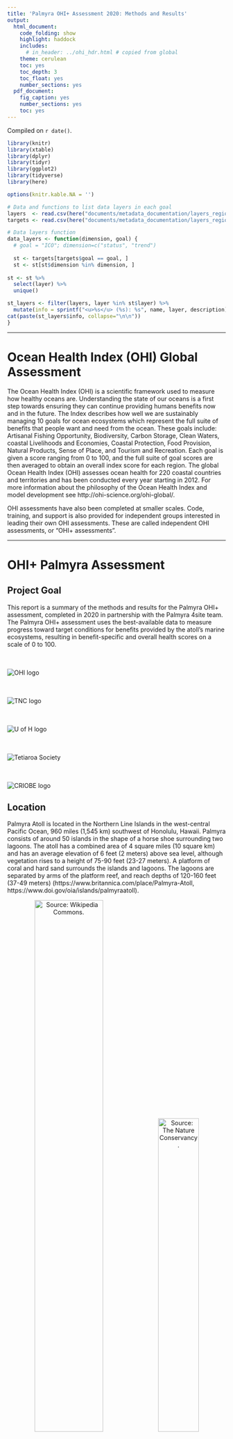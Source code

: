 ```yaml
---
title: 'Palmyra OHI+ Assessment 2020: Methods and Results'
output:
  html_document:
    code_folding: show
    highlight: haddock
    includes:
      # in_header: ../ohi_hdr.html # copied from global
    theme: cerulean
    toc: yes
    toc_depth: 3
    toc_float: yes
    number_sections: yes
  pdf_document:
    fig_caption: yes
    number_sections: yes
    toc: yes
---
```


Compiled on `r date()`.

```r

library(knitr)
library(xtable)
library(dplyr)
library(tidyr)
library(ggplot2)
library(tidyverse)
library(here)

options(knitr.kable.NA = '')
```

```r
# Data and functions to list data layers in each goal
layers  <- read.csv(here("documents/metadata_documentation/layers_region_base.csv"))
targets <- read.csv(here("documents/metadata_documentation/layers_region_targets.csv"))

# Data layers function
data_layers <- function(dimension, goal) { 
  # goal = "ICO"; dimension=c("status", "trend")
  
  st <- targets[targets$goal == goal, ]
  st <- st[st$dimension %in% dimension, ]
  
st <- st %>%
  select(layer) %>%
  unique()

st_layers <- filter(layers, layer %in% st$layer) %>% 
  mutate(info = sprintf("<u>%s</u> (%s): %s", name, layer, description))
cat(paste(st_layers$info, collapse="\n\n"))
}
```

***

# Ocean Health Index (OHI) Global Assessment

The Ocean Health Index (OHI) is a scientific framework used to measure how healthy oceans are. Understanding the state of our oceans is a first step towards ensuring they can continue providing humans benefits now and in the future. The Index describes how well we are sustainably managing 10 goals for ocean ecosystems which represent the full suite of benefits that people want and need from the ocean. These goals include: Artisanal Fishing Opportunity, Biodiversity, Carbon Storage, Clean Waters, coastal Livelihoods and Economies, Coastal Protection, Food Provision, Natural Products, Sense of Place, and Tourism and Recreation. Each goal is given a score ranging from 0 to 100, and the full suite of goal scores are then averaged to obtain an overall index score for each region. The global Ocean Health Index (OHI) assesses ocean health for 220 coastal countries and territories and has been conducted every year starting in 2012. For more information about the philosophy of the Ocean Health Index and model development see http://ohi-science.org/ohi-global/. 

OHI assessments have also been completed at smaller scales. Code, training, and support is also provided for independent groups interested in leading their own OHI assessments. These are called independent OHI assessments, or “OHI+ assessments”.

***

# OHI+ Palmyra Assessment

## Project Goal

This report is a summary of the methods and results for the Palmyra OHI+ assessment, completed in 2020 in partnership with the Palmyra 4site team. The Palmyra OHI+ assessment uses the best-available data to measure progress toward target conditions for benefits provided by the atoll’s marine ecosystems, resulting in benefit-specific and overall health scores on a scale of 0 to 100. 

<div class = "row">
<div class = "col-md-2">
<br><br>![OHI logo](images/ohi-logo.jpg)
</div>

<div class = "col-md-2">
<br><br>![TNC logo](images/tnc-logo.svg)
</div>

<div class = "col-md-4">
<br><br>![U of H logo](images/uhm-logo.png)
</div>

<div class = "col-md-2">
<br><br>![Tetiaroa Society](images/TS-logo.png)
</div>

<div class = "col-md-2">
<br><br>![CRIOBE logo](images/CRIOBE-logo.jpg)
</div>
</div>


## Location

Palmyra Atoll is located in the Northern Line Islands in the west-central Pacific Ocean, 960 miles (1,545 km) southwest of Honolulu, Hawaii. Palmyra consists of around 50 islands in the shape of a horse shoe surrounding two lagoons. The atoll has a combined area of 4 square miles (10 square km) and has an average elevation of 6 feet (2 meters) above sea level, although vegetation rises to a height of 75-90 feet (23-27 meters). A platform of coral and hard sand surrounds the islands and lagoons. The lagoons are separated by arms of the platform reef, and reach depths of 120-160 feet (37-49 meters) (https://www.britannica.com/place/Palmyra-Atoll, https://www.doi.gov/oia/islands/palmyraatoll).

<center>
![Source: [Wikipedia Commons](https://commons.wikimedia.org/wiki/File:Palmyra_Atoll_in_United_States.svg).](images/Palmyra_Atoll_map.png){width=56%} ![Source: [The Nature Conservancy](https://www.nature.org/en-us/get-involved/how-to-help/places-we-protect/palmyra-atoll/).](images/Aerial-Palmyra-Atoll.jpg){width=43%}
</center>

## History

Palmyra Atoll was sighted in 1798 by an American ship, which did not land; but in 1802, the American ship Palmyra made landfall. The atoll was annexed by the Kingdom of Hawaii in 1862 and by Britain in 1889. In 1898 the United States annexed Palmyra as part of the Hawaiian Islands territory (https://www.britannica.com/place/Palmyra-Atoll). 

In the 1940s, the U.S. Navy stationed 6,000 sailors in the atoll. They dredged a seaplane runway which merged the atoll’s two western lagoons into one, and a causeway was built on the remaining reef. The sailors also joined three of the islands into one and built a land plane runway about one mile long, which the U.S. Air Force used until 1961 (https://www.doi.gov/oia/islands/palmyraatoll).

The Nature Conservancy (TNC) purchased Palmyra Atoll in December 2000 from the Fullard-Leo family to protect its unique ecosystem and establish a center for scientific investigation (https://www.nature.org/en-us/about-us/where-we-work/united-states/hawaii/stories-in-hawaii/palmyra-175-years-of-science/). It was declared a U.S. National Wildlife Refuge in January 2001, and includes submerged lands and associated waters out to 12 nautical miles from the atoll (https://www.fws.gov/refuge/Palmyra_Atoll/about.html). Palmyra was designated part of the Pacific Remote Islands Marine National Monument on January 6, 2009, which includes Palmyra Atoll National Wildlife Refuge within its boundaries, and protects it further out to 50 nautical miles (https://www.nature.org/en-us/get-involved/how-to-help/places-we-protect/palmyra-atoll/).


## Natural History

Palmyra’s native vegetation supports one of the largest remaining undisturbed stands of Pisonia beach forest in the Pacific, including native varieties of ferns and shrubs. The atoll’s rich intertidal sand and mudflats provide attractive resting and feeding grounds for migratory seabirds and shorebirds. Sooty terns, red- and white-tailed tropicbirds, several species of boobies, great frigate birds, and white terns are some of the common bird species that nest on Palmyra. The second largest red-footed booby colony in the world is found on the atoll, and more than 200 bristle-thighed curlews, whose worldwide population estimate is only 6,000 individuals, spend their winters on Palmyra. Palmyra’s waters are home to stony corals, giant clams, and over 400 species of fish, and are frequented by Pacific bottle-nosed dolphins, spinner dolphins, and melon headed whales. Threatened green and endangered hawksbill turtles are also found within the lagoon and waters surrounding the atoll. Large populations of the world’s largest land invertebrate, the coconut crab, inhabit Palmyra’s forests along with other crabs (https://www.fws.gov/refuge/Palmyra_Atoll/wildlife_and_habitat/index.html).

Rainforest once dominated the atoll, but copra farming, black rats, and deforestation by the U.S. military during World War II reduced Palmyra’s rainforest to a few patches. Thick groves of introduced coconut palms took its place, which are ill-suited for seabirds. There was a resurgence of native bird and plant life after rats were eradicated from Palmyra in 2011, and a major native rainforest restoration project is now underway. The aim of this project is to flip forest dominance and restore ecological balance to the atoll, which will maximize the seabird-driven nutrient cycle and increase terrestrial and marine ecosystem resilience to climate change impacts (https://www.nature.org/en-us/get-involved/how-to-help/places-we-protect/palmyra-atoll/). 

***

# Summary Results

The results indicate that Palmyra's marine and coastal resources are supporting most of the goals assessed well, with an overall score of 81 (Figure 3.1). Seven goals/sub-goals scored above a 90, with four goals receiving perfect scores (Lasting Special Places, Research, Resource Access Opportunities, and Tourism and Recreation). The designation of the island and offshore areas as fully protected reflects its importance to The Nature Conservancy and suggests the health of Palmyra's ecosystems is allowing TNC to meet one of their core missions to support research in conservation science. As there is a limited population on Palmyra and very few visitors, fishing and tourism activities are well regulated and managed to meet TNC's goals. 

Four goals/sub-goals scored below 50, Habitats, Habitat Services, Coastal Protection, and Carbon Storage. The Coastal Protection and Carbon Storage sub-goals are closely linked to the habitats sub-goal as they are based on the condition of coral reefs and rainforests, respectively. While Palmyra is often boasted for having pristine coral reefs, there is significant degradation of the back reef and the lagoon which negatively impact the coral habitat score and thus the coastal protection score. Without a concerted effort to restore live coral in the back reef and the lagoon the coral habitat score is likely to remain fairly constant over time. Coconut palm plantations have a significant negative impact on the native rainforest and while management plans to remove these palms and replant native tree species exists, they are not far along. This is the largest contributing factor to the low score for rainforest habitats and thus the carbon storage score. As replacement of coconut palms continues on the island, both of these scores are expected to steadily increase over time.    

<br>   
![flower_plot](images/flower_Palmyra.png)
***Figure 3.1 OHI+ Palmyra Results.** Each goal and sub-goal of the Palmyra Ocean Health Index assessment is represented by a petal. The length of the each petal corresponds to the score (0-100), with longer petals indicating higher scores. The color of the petals also correspond to the scores with red indicating lower scores and blue indicating higher scores. The overall index score is shown in the center of the plot.*
<br>   
The summary results table (Table 3.1) shows the status, future status, score, and description for each goal and sub-goal included in the assessment. Where *Status* is the current status relative to the reference point; *Future* is the likely future status based on the trend, pressures, and resilience; and *Score* is the final goal or sub-goal score reflected in Figure 3.1.
<br>   
***Table 3.1. Summary results for each goal and sub-goal in the Palmyra OHI+ assessment.***
<br>   
```r

goals <- read_csv(here("region/conf/goals.csv")) %>% 
  dplyr::select(goal, name, description)

scores <- read_csv(here("region/scores.csv")) %>% 
  filter(dimension == "score" | dimension == "future" | dimension == "status") %>% 
  dplyr::select(goal,dimension,score) %>% 
  pivot_wider(id_cols ="goal", names_from = "dimension", values_from = "score") %>% 
  filter(goal != "Index") %>% 
  inner_join(.,goals, by = "goal") %>% 
  dplyr::select(Goal = name, Status = status, Future = future, Score = score, Description = description) %>% 
  arrange(desc(Score))

kable(scores, align = "l")
```

***
<br>   

# Goals: Methods/Result

## Goals Included in Palmyra OHI+ Assessment:

The following goals were included in the Palmyra OHI+ assessment.

### Biodiversity (BD)

People value biodiversity in particular for its existence value. This goal assesses the conservation status of species based on the best available data through two sub-goals: Species (SPP) and Habitats (HAB). Species were assessed because they are what one typically thinks of in relation to biodiversity. Because only a small proportion of marine species worldwide have been mapped and assessed, we also assessed habitats as part of this goal, and considered them a proxy for condition of the broad suite of species that depend on them. We calculate each of these sub-goals separately and weight them equally when calculating the overall goal score.    

#### Habitats (HAB)

The Habitats sub-goal measures the average condition of habitats present on the island that provide critical habitat for a broad range of species. This sub-goal is considered a proxy for the condition of the broad suite of species on Palmyra. The atoll currently supports one of the best remaining coastal strand forests in the world (https://www.islandconservation.org/palmyra-atoll/). Given the importance of this ecosystem, both terrestrial and marine habitats are included in this assessment.   

**Current Status**  

The Habitats sub-goal includes coral reef habitats and rainforest habitats. A score is found for each habitat and then the average is taken to give an overall status score.
<br>   
*Coral Reefs*   

Four zones were used to calculate the coral reef status: back reef, reef crest, fore reef, and lagoon. 

Original raw data included 10 different zones, as shown in the map in Figure 4.1A. The following zones were grouped together to form the four reef zones of interest, as shown on the map in Figure 4.1B:    

 - Back Reef: Not grouped with any other zone   
 - Reef Crest: Reef Crest and Fore Reef  
 - Fore Reef: Bank/Shelf and Bank/Shelf Escarpment      
 - Lagoon: Lagoon and Channel  

<center>
![coral_zones_raw](images/coral_zones_raw.png){width=70%} ![coral_zones_reclass](images/coral_zones_reclassified.png){width=70%}  
</center>
***Figure 4.1 Coral zones.** Map A (top) displays coral zones as shown in the raw data and map B (bottom) shows the coral zones as they have been reclassified for this assessment.* <br>     
The fore reef is reassigned to part of the reef crest to better reflect the position of those data points on the reef. The Bank/Shelf and Bank/Shelf Escarpment are then grouped together and renamed as the fore reef with an additional designation to differentiate the western fore reef and the eastern fore reef. Based on a map of Palmyra, the longitude line 162.075 will be used to divide the fore reef into western and eastern. These groupings follow the zones delineated by NOAA in the Coral Reef Ecosystems Monitoring Report for the Pacific Remote Islands Marine National Monument, available [here](https://repository.library.noaa.gov/view/noaa/23421).  
 
Coral condition is based on the percent of live coral cover in each of the zones. The reference point, or target live coral cover range, for each zone is:   

 - Back Reef:  10-50% live coral cover  
 - Reef Crest: 10-50% live coral cover      
 - Fore Reef:  50-90% live coral cover     
 - Lagoon:     10-50% live coral cover       

The western and eastern fore reef both have the same reference point.   

Coral reef status is first calculated for each zone $x_{zone}$. The status is calculated as the area of the reef zone falling within or above the reference point category divided by the total area of the reef zone (Equation 4.1):        

$$
x_{zone}~=~\frac { A_{ref} } { A_{total} },  ~~(Eq~4.1) 
$$  

Where $A_{ref}$ is the area of the reef zone falling within or above the reference point category and $A_{total}$ is the total area of the reef zone. For the status calculation we adjust the area of the lagoon to include only the area of the lagoon where coral can reasonably grow. Other zones are not area adjusted due to incomplete knowledge and data. In the future adjusting the area of all zones to include only the area where coral can be expected to grow would strengthen this analysis.          

The overall status score $x_{coral}$ is calculated as the area weighted mean of the status score for each zone (Equation 4.2). Here we use the total area of the lagoon.   

$$
x_{coral}~=~\frac { \displaystyle\sum _{ i=1 }^{ N }{ { A }_{ i }{ x }_{ i } } } { \displaystyle\sum _{ i=1 }^{ N } { A }_{ i } },  ~~(Eq~4.2) 
$$
where $A_{i}$ is the area of zone $i$ and $x_{i}$ is the status score for each zone $i$ as calculated in Equation 4.1.   
<br>   
*Rainforests*   

The rainforest condition is based on the land area of the rainforest. Invasive coconut palms (*Cocos nucifera*) are limiting the land area that can be occupied by native rainforests. Palmyra has planned coconut palm removal activities, which they hope will increase the land area of native forests.   

The raw data included four vegetation categories: native forests, *Scaevola*, non-vegetated areas, and *Cocos nucifera* (coconut palm). The native forest and *Scaevola* categories were grouped together to find the total forest land area. Non-vegetated areas were excluded from the analysis.   

The rainforest habitat status $x_{forest}$ is calculated based on the area of rainforest currently present compared to the area of rainforest that would exist once 95% of the historic area of coconut palm has been removed (Equation 4.3). The reference point is the rainforest and coconut palm area in 2001.    

$$
x_{forest}~=~ \frac { A_{current} } { A_{potential} }, ~~(Eq ~4.3) 
$$  

The current rainforest area ($A_{current}$) km^2^ is based on the Burnett, M.W. *et al.* 2019 study where forest is defined as the total area of the *Scaevola* and native forest categories.    

The potential rainforest area ($A_{potential}$) km^2^ is based on a 2001 satellite image showing approximately 43% of the islands are dominated by coconut plantations and 48.2% of the islands are dominated by other vegetation communities as discussed in the [USGS Terrestrial Management Plan](https://pubs.usgs.gov/of/2011/1007/pdf/ofr20111007.pdf). The remaining 8.8% is assumed to be non-vegetated and is excluded from this analysis. The total land area ($A_{total}$) used in these calculations (2.46 km^2^) was derived from a study completed in 2000 (referenced in Burnett *et al* 2019), which is the closest land estimate we could obtain to the 2001 satellite image. The potential rainforest area is calculated as the land area added once 95% of the historic palm plantations are removed plus the original 48.2% of land area that was dominated by rainforests (Equations 4.4 - 4.6).     

$$
A_{potential}~=~A_{added}~+~A_{original} , ~~(Eq ~4.4)
$$

And where   

$$
A_{added}~=~0.95~*~(0.43~*~A_{total}), ~~(Eq~ 4.5)
$$   
$$
A_{original}~=~0.482~*~A_{total}, ~~(Eq~4.6)
$$   

**Trend** 
<br>   
*Coral Reefs* 

The benthic habitat mapping project used to calculate the current status was the first study of its kind on Palmyra Atoll. As no similar studies have been done previously which estimate historic live coral cover across the different reef zones, an estimate of coral trend was derived from the OHI Global Assessment. The OHI global trend data are calculated as a linear trend in coral condition, on a per country basis across all available data from 1975-2006. More information on the coral trend method can be found in the [OHI Global Methods](https://raw.githack.com/OHI-Science/ohi-global/published/documents/methods/Supplement.html#62_biodiversity) documentation, Section 6.2.1. No coral trend was available for Palmyra in the OHI Global Assessment, so instead it was estimated by averaging the trend in coral reef habitats for all countries in Micronesia.
<br>   
*Rainforests* 

The trend in rainforest condition is calculated as the rate of change in forest area per year from 2005-2019. The trend is the five year average change in rainforest area. The linear trend is calculated based on rainforest area in 2005, 2010, 2016, and 2019. 
<br>   
**Data**   

_Status and trend_
<br>   
```r
data_layers(goal="HAB", dimension=c("status", "trend"))
```
<br>   
_Pressure_
<br>   
```r
data_layers(goal="HAB", dimension=c("pressure"))
```
<br>   
_Resilience_
<br>   
```r
data_layers(goal="HAB", dimension=c("resilience"))
```
<br>     
**Data Citations**
<br>   
*Coral Reefs* 

Data to calculate the current status of coral reefs were gathered from National Centers for Coastal Ocean Science (NCCOS) benthic habitat mapping project for Palmyra Atoll, completed in 2011. The data are available for download [here](https://products.coastalscience.noaa.gov/collections/benthic/e58palmyra/#horizontalTab3).    

Date Downloaded: June 30, 2020

Citation: U.S. Department of Commerce, National Oceanic and Atmospheric Administration, National Center for Coastal Ocean Sciences. (2011). Palmyra Habitat Maps [Data file]. Retrieved from https://products.coastalscience.noaa.gov/collections/benthic/e58palmyra/
<br>   
*Rainforests* 

Data to calculate the current status of rainforests were gathered from a recent publication on coconut palms in Palmyra completed in 2019. Data were downloaded from Table A1, available [here](https://www.tandfonline.com/doi/figure/10.1080/01431161.2019.1594440?scroll=top&needAccess=true). 

Date Downloaded: July 8, 2020

Citation: Burnett, M.W. *et al.* (2019). "Quantifying coconut palm extent on Pacific islands using spectral textural analysis of very high resolution imagery". *International Journal of Remote Sensing* 40(19): 7329-7355   
  [Available here](https://www.tandfonline.com/doi/epub/10.1080/01431161.2019.1594440?needAccess=true). 
<br>     
2001 Reference Point: The 2001 reference point comes from a satellite image of the island that is discussed in the 2011 Terrestrial Forest Management Plan.  

Citation: Hathaway, S.A., McEachern K., & Fisher, R.N. (2011). "Terrestrial Forest Management Plan for Palmyra Atoll". U.S. Geological Survey Open-File Report 2011-1007.  
  [Available here](https://permanent.fdlp.gov/gpo119875/ofr20111007.pdf)  
<br>     
There have been no studies using the same methodology to track the area of forests and coconut palm on the island over time. Therefore, data to calculate the trend in rainforest condition are estimated from three additional studies that included some estimate of percent cover of coconut palms and total land area.    

2005: The 2005 data was obtained from Alex Wegmann at The Nature Conservancy on July 31, 2020. Shapefiles were compiled as part of Alex Wegmann's PhD dissertation.  

2010: The 2010 data is estimated from a study on invasive rats that quantified the percent of land area on each islet occupied by *Cocos nucifera* (Table 1).    

Citation: Lafferty, K.D. et al. (2010). "Stomach nematodes (*Mastophorus muris*) in rats (*Rattus rattus*) are associated with coconut (*Cocos nucifera*) habitat at Palmyra Atoll. *Journal of Parasitology* 96(1): 16-20.   
  [Available here](https://bioone.org/journals/Journal-of-Parasitology/volume-96/issue-1/GE-2180.1/Stomach-Nematodes-Mastophorus-muris-in-Rats-Rattus-rattus-Are-Associated/10.1645/GE-2180.1.full)   
  
2016: The 2016 data is estimated using a U.S. Geological Survey vegetation community mapping project for Palmyra Atoll. Vegetation maps were completed in October 2016 and published in June 2019. Data is available for download [here](https://www.sciencebase.gov/catalog/item/5c66fc5be4b0fe48cb3aca49).   

Date Downloaded: July 2, 2020  

Citation: Struckhoff, M.A., 2019, Woody species crown and vegetation community data, Palmyra Atoll, 2016: U.S. Geological Survey data release, https://doi.org/10.5066/P9GMPVIO.  
<br>   

#### Species (SPP)

The Species sub-goal aims to assess the average condition of species in Palmyra. Both marine and terrestrial species are included in this sub-goal.    
 
**Current Status** 

A list of species occurring in Palmyra was created using IUCN range maps and supplemented with fish and bird lists obtained from The Nature Conservancy for a total of 587 species. Species condition was pulled from the IUCN Red List (IUCN 2020).   

The reference point for the Species sub-goal is all species have an IUCN status of "Least Concern".   

Threat weights, were assigned based on the IUCN threat categories status of each species, following the weighting schemes developed by Butchart *et al* (2007) (Table 4.1). For the purposes of this analysis, we included only data for extant species for which sufficient data were available to conduct an assessment. We did not include the Data Deficient classification as assessed species following previously published guidelines for a mid-point approach (Schipper *et al.* 2008; Hoffmann *et al.* 2010).
<br>   
***Table 4.1. Weights for assessment of species status based on IUCN risk categories.***

| Risk Category   | IUCN code | Weight|
|-----------------|-----------|-------|
| Least Concern   |     LC    |  0.0  |  
| Near Threatened |     NT    |  0.2  |
| Vulnerable      |     VU    |  0.4  |
| Endangered      |     EN    |  0.6  |
| Critically Endangered | CR  |  0.8  |
| Extinct         |     EX    |  1.0  |   
  
The species fall within 10 different taxonomic classes and to avoid over weighting, the status is first calculated for each class as the average of the extinction risk scores. An overall extinction risk status is then found by averaging the extinction risk score of all 10 classes. Finally, the status $x_{spp}$ is rescaled so a risk factor of 0.75 is equal to zero (Equation 4.7):      

$$
x_{spp}~=~ \frac { (0.75~-~risk_{avg}) } {0.75}, ~~~~(Eq ~4.7)
$$   

Where $risk_avg$ is the average extinction risk score, found by averaging the mean extinction risk score of all 10 classes. 

This assigns a score of 0 when 75% species are extinct, a level comparable to the five documented mass extinctions (Barnosky *et al.* 2011) and would constitute a catastrophic loss of biodiversity.
<br>    
**Trend** 

The species trend is calculated using data the IUCN provides for current and past assessments of species. Discrete species assessments between 1965-2020 are used to estimate annual change in IUCN risk status for each species. Species trend is evaluated for species with more than two past assessments. Trend for species with less than two past assessments is estimated using the population trend noted in species history information. We then summarize these species trend values for each region using the same general approach used to calculate status.
<br>   
**Data**

_Status and trend_
<br>   
```r
data_layers(goal="SPP", dimension=c("status", "trend"))
```
<br>   
_Pressure_
<br>   
```r
data_layers(goal="SPP", dimension=c("pressure"))
```
<br>   
_Resilience_
<br>   
```r
#data_layers(goal="SPP", dimension=c("resilience"))
```
<br> 
**Data Citations**   

The original species list, species condition and historic assessments are based on the IUCN Red List.    

Date Accessed: June 9, 2020   

Citation: IUCN 2020. IUCN Red List of Threatened Species. Version 2020-1 <www.iucnredlist.org>.  

Additional species lists were provided by Alex Wegmann at The Nature Conservancy on July 8, 2020
<br>   

### Clean Waters (CW)

People value marine waters that are free of pollution and debris for aesthetic and health reasons. Although Palmyra has a limited population, people are sensitive to pollution and debris in areas they access for recreation or other purposes as well as for simply knowing that clean waters exist. Due to limited data availability, this goal includes two sources of pollution - marine debris and soil contamination. The main source of pollution on the island is marine debris from the fishing aggregation devices (FADs) and the military history of the island has left a legacy of soil contamination. The overall Clean Waters score is the geometric mean of these two layer scores. This goal scores highest when the contamination level is zero.
<br>   
**Current Status**   
The current status for the Clean Waters goal is the geometric mean of the status of the two layers: marine debris and soil contamination.
<br>   
*Marine Debris*  

Marine debris current status is calculated based on the number of annual grounded FADs. The reference point for marine debris is to reduce FAD groundings by 50% of the highest annual recorded number of groundings between 2009-2019. The highest annual groundings occurred in 2016, with 12 groundings, so the reference point will be 6 annual FAD groundings. Any year where six or less FAD groundings were recorded will receive a perfect score.

The current status $x_{debris}$ is scaled between 0-1 by subtracting the reference point from the number of groundings and then dividing by the reference point (Equation 4.8):        

$$
x_{debris}~=~ \frac { (fad_{y}~-~fad_{ref}) } { fad_{ref} }, ~~~(Eq ~4.8)
$$   

Where $fad_{y}$ is the yearly number of recorded FAD groundings and $fad_{ref}$ is the reference point number of 6 annual FAD groundings.  

This gives high scores to years with greater levels of marine debris. This status is used as a pressure layer. The final status layer for the Clean Waters goal is the inverse of this status score, found using 1 - status.
<br>   
*Soil Contamination*   

The current status is based on the observed concentration of each element (mg/kg wet weight). A total of 155 sites were sampled in 2008 and an additional 41 sites were sampled in 2010. At each site concentrations were recorded for 13 elements: antimony (Sb), arsenic (As), chromium (Cr), cobalt (Co), copper (Cu), iron (Fe), lead (Pb), manganese (Mn), nickel (Ni), phosphorus (P), sulfur (S), titanium (Ti), and zinc (Zn). However, only 9 elements are included in the analysis. Iron is generally considered non-toxic and titanium, sulfur, and phosphorus were detected but do not have established Threshold Effects Levels (TELs) or ecological soil screening levels (Eco-SSLs); therefore, they will be excluded from the analysis.  

Two different reference levels will be used to scale the contamination scores from 0-1. A TEL will be used to first scale values from 0 - 0.5. Any observed concentration equal to the TEL will receive a score of 0.5. The TEL are the lower end of values below which harmful impacts are not likely to be observed. The upper end of the scores will be based on the Probable Effect Level (PEL); this represents a value above which harmful impacts are likely to be observed. Any observed concentration above the PEL will be assigned a score of 1.  

<u>TEL</u>   

TEL reference levels were assigned based on the TELs established by the U.S. Environmental Protection Agency for marine sediments and the lowest established Eco-SSLs for any taxonomic group. TEL and Eco-SSL values (mg/km dry weight) for the most frequently detected contaminants on Palmyra (Table 4.2) are replicated from Table 1 of Struckhoff *et al* 2018.
<br>   
***Table 4.2. Midpoint reference levels.** Threshold Effect Levels (TELs) and Ecological soil screening levels (Eco-SSLs) for the main contaminants found in soils around Palmyra. NA indicates a toxicity threshold has not been established. These values are used as the midpoint reference levels in the status calculation.*           

| Contaminant | Symbol | TEL   | Eco-SSL |
|-------------|--------|-------|---------|
| Antimony    | Sb     | NA    | 78      |
| Arsenic     | As     | 7.24  | 18      |
| Chromium    | Cr     | 52.3  | 26      |
| Colbalt     | Co     | NA    | 13      |
| Copper      | Cu     | 118.7 | 28      |
| Lead        | Pb     | 30.24 | 11      |
| Manganese   | Mn     | NA    | 220     |
| Nickel      | Ni     | 15.9  | 38      |
| Zinc        | Zn     | 124   | 46      |. 

TELs are used for marine sediments and the lowest Eco-SSL is used for soil samples. Where no TEL is established, the lowest Eco-SSL is used in its place. The table reports thresholds in mg/kg of dry weight, however most of the samples collected were made on moist samples. Struckoff *et al* 2018 notes:   

"Soil moisture values between 15 and 25% can reduce measured sample concentrations from 70 to 80% relative to lab-confirmed concentrations (U.S. Environmental Protection Agency, 2015). Given that most measurements were made on moist samples, XRF values reported above TELs or SSLs are conservative estimates of threshold exceedance."  

<u>PEL</u>   

For soil samples, the Canadian freshwater contamination PELs (mg/kg dry weight) are used (Table 4.3), as these are more conservative than the marine contamination levels. Consensus-based freshwater PELs were established in 2000. Concentrations were replicated from Table 3 in MacDonald *et al* 2000.
<br>   
***Table 4.3. Soil sample upper reference levels** Freshwater contamination Probable Effect Levels (PELs) for the main contaminants found in soils around Palmyra. These levels are used as the upper reference level for soil samples in the status calculation.*   

| Contaminant | Symbol | PEL   | 
|-------------|--------|-------|
| Arsenic     | As     | 17    |
| Chromium    | Cr     | 90    |
| Copper      | Cu     | 197   |
| Lead        | Pb     | 91.3  |
| Nickel      | Ni     | 36    |
| Zinc        | Zn     | 315   | 

Marine sediment PELs (mg/kg of dry weight) are obtained from NOAA guidelines established in 1999 (Table 4.4). These are called Effect Range Median (ERM) levels, which is the NOAA equivalent of PELs. Concentrations were obtained from Table 1 in the NOAA 1999 guidance.
<br>   
**Table 4.4. Marine sediment upper reference levels.** Marine sediment Probable Effect Levels (PELs) for the main contaminants found in soils around Palmyra. These levels are used as the upper reference level for marine sediment samples in the status calculation.*   

| Contaminant | Symbol | PEL   | 
|-------------|--------|-------|
| Arsenic     | As     | 70    |
| Chromium    | Cr     | 370   |
| Copper      | Cu     | 270   |
| Lead        | Pb     | 218   |
| Nickel      | Ni     | 51.6  |
| Zinc        | Zn     | 410   |

No PELs are available for Antimony, Colbalt, and Manganese. For these we will approximate an upper limit that is one order of magnitude higher than the established TEL or Eco-SSL.  

Contaminants are scaled 0-1 using a midpoint level, (TEL or ECO-SSl) and an upper level (PELs). A status is then calculated for each site $x_{site}$ using the geometric mean of the 9 contaminants (Equation 4.9):    
$$
x_{site} = \sqrt [ 9 ]{ As~*~Cr~*~Co~*~Cu~*~Pb~*~Mn~*~Ni~*~Sb~*~Zn ~},  ~~(Eq ~4.9)
$$ 
Finally, an overall status for contamination $x_{cont}$ is found using an area weighted mean of the site status (Equation 4.10):      

$$ 
x_{cont]~=~\frac { \displaystyle\sum _{ i=1 }^{ N }{ { A }_{ i }{ x }_{ i } } } { \displaystyle\sum _{ i=1 }^{ N } { A }_{ i } }, ~~(Eq ~4.10)
$$
where $A_i$ is the area and $x_i$ is the status of contamination for each site $i$ as calculated in Equation 4.9.     

This gives high scores to years with greater levels of contamination. This status is used as a pressure layer. The final status layer for the Clean Waters goal is the inverse of this status score, found using 1 - status.
<br>   
**Trend**
<br>   
*Marine Debris*   

The trend in marine debris is calculated as the rate of change in the number of grounded fishing aggregation devices from 2014 - 2020.
<br>  
*Soil Contamination*   

This the first study on soil contamination done for Palmyra Atoll, although a second study is currently underway. Contamination sources are remnants of military action on the island during World War II. Based on the minimal change in current status from 2008 to 2010, we are assuming that there has been no change in contamination levels. Therefore, a trend of 0 is being used until additional information is obtained.
<br>   
**Data**

_Status and trend_
<br>   
```r
data_layers(goal="CW", dimension=c("status", "trend"))
```
<br>   
_Pressure_
<br>   
```r
data_layers(goal="CW", dimension=c("pressure"))
```
<br>   
_Resilience_
<br>   
```r
data_layers(goal="CW", dimension=c("resilience"))
```
<br> 
**Data Citations**   

*Marine Debris*   

Data to calculate the marine debris layer come from a table of FADs found ashore on Palmyra Atoll. Data were obtained from Alex Wegmann at The Nature Conservancy on July 8, 2020.
<br>   
*Soil Contamination*   

Data for this layer come from an elemental soil contamination study completed by the U.S. Geological Survey at sites on Palmyra Atoll in 2008 and 2010. Data were published in 2017 and can be accessed [here](https://www.sciencebase.gov/catalog/item/5925b2cae4b0b7ff9fb3ca3d).  

Date Downloaded: July 28, 2020   

Citation: Struckhoff, M.A., Papoulias, D.M., Orazio, C.E., Annis, M.L., Shaver, D.K. and Tillitt, D.E., 2017, Geospatial data of elemental contamination at Palmyra Atoll, 2008 and 2010: U.S. Geological Survey data release, https://doi.org/10.5066/F74F1P00  
<br>   
The reference levels were obtained from the following sources:  

<u>TELs and Eco-SSLs</u>   

Citation: Struckhoff, M.A., Orazio, C.E., Tillitt, D.E., Shaver, D.K., and Papoulias, D.M. (2018). Mapping elemental contamination on Palmyra Atoll National Wildlife Refuge. *Marine Pollution Bulletin*, 128: 97-105. https://doi.org/10.1016/j.marpolbul.2017.12.065.  

<u>PELs and ERMs</u>   

Citation: MacDonald, D.D., Ingersol, C.G., and Berger, T.A. (2000). Development and Evaluation of Consensus-Based Sediment Quality Guidelines for Freshwater Contamination. *Archives of Environmental Contamination and Toxicology.* 39:20-31. DOI: 10.1007/s002440010075   
    Available [here](https://link.springer.com/content/pdf/10.1007/s002440010075.pdf)   

Citation: National Oceanic and Atmospheric Administration. (1999). Sediment Quality Guidelines developed for the National Status and Trend Program. 

### Habitat Services (HS)

The Habitat Services (HS) goal measures additional services provided by habitats on Palmyra in addition to supporting biodiversity. The Habitat Services goal is made up of two equally weighted sub-goals, Carbon Storage (CS) and Coastal Protection (CP).
<br>   

####  Carbon Storage (CS) 

The Carbon Storage sub-goal measures the health of carbon storing habitats. In Palmyra, the only Carbon Storage habitat is the terrestrial rainforest. We use data on habitat extent in the same manner as Biodiversity: Habitats sub-goal. Since only one habitat is included, there are no Carbon Storage weights used in the calculation.  

**Current Status**   

The Carbon Storage subgoal is based on the percent cover of native tree species on the island. 

The following tree species are included in the mapping project raw data and we have designated if they are native or nonnative (Table 4.5). Category designations were assigned based on species lists found in Tables 1 and 2 of the U.S. Geological Survey 2011 Terrestrial Forest Management Plan for Palmyra Atoll, found [here](https://permanent.fdlp.gov/gpo119875/ofr20111007.pdf).
<br>   
***Table 4.5. Tree species classifications.***   

| Species                      | Classification | 
|------------------------------|----------------| 
| *Araucaria*                  | Nonnative      |  
| *Artocarpus altilis*         | Nonnative      |
| *Barringtonia asiatica*      | Native         |
| *Calophyllum inophyllum*     | Nonnative      |  
| *Casuarina equisetifolia*    | Nonnative      |    
| *Coccoloba uvifera*          | Nonnative      |
| *Cocos nucifera*             | Nonnative      | 
| *Cordia subcordata*          | Native         |  
| *Guettarda speciosa*         | Native         | 
| *Heliotropium foertherianum* | Native         | 
| *Hernandia nymphaeifolia*    | Native         |    
| *Hibiscus tiliaceus*         | Nonnative      | 
| *Ipomoea*                    | Native         |     
| *Nephrolepis*                | Nonnative      |
| *Pandanus tectorius*         | Native         |  
| *Phymatosorus scolopendria*  | Native         |
| *Pisonia grandis*            | Native         |
| *Premna serratifolia*        | Native         | 
| *Scaevola taccada*           | Native         |
| *Terminalia catappa*         | Nonnative      |   
 
Unknown tree species and standing water were excluded from the analysis, as were *Ipomoea* and *Nephrolepis* since they are not trees.      

The reference point for Carbon Storage is 95% of the forest area dominated by native tree species.  
 
Current status $x_{cs}$ is calculated as the current percent of forest dominated by native trees in year (y) over the reference point percentage (Equation 4.11):       

$$
x_{cs}~=~ \frac {percent~cover_{y} } {percent~cover_{ref} }~,  ~~~(Eq ~4.11)
$$
<br>   
**Trend**   

The Carbon Storage trend will use the same data as the rainforest condition trend calculated for the Biodiversity: Habitats sub-goal. 

There is a lack of historic data categorizing forests as native or nonnative to the level of detail used in the Carbon Storage status calculation. Therefore, the best estimate for trend is based on the trend in the condition and extent of rainforest habitats. If rainforests are healthy and growing in extent, there will be better opportunities for carbon storage. For details on the methodology for calculating rainforest trend refer to the Biodiversity: Habitats sub-goal.
<br>   
**Data**  

_Status and trend_
<br>   
```r
data_layers(goal="CS", dimension=c("status", "trend"))
```
<br>   
_Pressure_
<br>   
```r
data_layers(goal="CS", dimension=c("pressure"))
```
<br>   
_Resilience_
<br>   
```r
data_layers(goal="CS", dimension=c("resilience"))
```
<br> 
**Data Citations**   

Data for the Carbon Storage status come from tree cover surveys completed as part of the U.S. Geological Survey vegetation community mapping project for Palmyra Atoll. Vegetation maps were completed in October 2016 and published in June 2019. The data is available for download [here](https://www.sciencebase.gov/catalog/item/5c66fc5be4b0fe48cb3aca49).    

Date Downloaded: July 7, 2020       

Citation: Struckhoff, M.A., 2019, Woody species crown and vegetation community data, Palmyra Atoll, 2016: U.S. Geological Survey data release, https://doi.org/10.5066/P9GMPVIO.  
<br>   
The Carbon Storage trend uses the data from the rainforest trend calculated for the Biodiversity: Habitats subgoal. For details on the data used for calculating rainforest trend refer to the Biodiversity: Habitats sub-goal.  
<br>   

#### Coastal Protection (CP)

The Coastal Protection sub-goal measures the health of habitats that contribute to coastal protection from storm surge, flooding, and sea level rise. In Palmyra, the only Coastal Protection habitat are coral reefs. We use data on habitat extent in the same manner as the Biodiversity: Habitats sub-goal.   

**Current Status**   

The Coastal Protection current status is found using the condition and extent of coral reef habitat. Coral condition is the current condition of coral reef habitat relative to the reference point. This is the same as the coral status calculated in the Biodiversity: Habitats sub-goal. For more information about how the condition of coral reef status is calculated, refer to the methodology for the Biodiversity: Habitats sub-goal. The extent of coral reefs is calculated as the total reef area.   

The Coastal Protection status $x_{cp}$ is calculated as the relative health of the habitats that provide coastal protection weighted by their area and protectiveness rank (Equation 4.12):        

$$
x_{cp}~=~ \frac { (C~*~A~*~w) } { (A~*~w) }~, ~~~(Eq ~4.12) 
$$   

Where $C$ is the condition of coral habitats as defined above, $A$ is the area of coral reef habitat, and $w$ is the protectiveness rank for coral reefs. Coral reefs are the only habitat included in the Coastal Protection sub-goal for Palmyra, so the protectiveness rank and area cancels out, leaving the current status for Coastal Protection equivalent to the coral reef condition calculated in the Biodiversity: Habitats sub-goal.
<br>   
**Trend**   

The Coastal Protection trend will use the same data as the coral condition trend calculated for the Biodiversity: Habitats sub-goal. 

Coral condition is lacking historic data for all areas of the reef used to estimate current status (fore reef, reef crest, back reef, and lagoon). Therefore, the trend of coral condition will be estimated using the OHI global data. The OHI global trend data is calculated as a linear trend in coral condition, calculated on a per country basis across all available data from 1975-2006. More information on the coral trend method can be found in the [OHI Global Methods](https://raw.githack.com/OHI-Science/ohi-global/published/documents/methods/Supplement.html#62_biodiversity) documentation, Section 6.2.1. No coral trend was available for Palmyra in the OHI Global Assessment, so instead it was estimated by averaging the trend in coral reef habitats for all countries in Micronesia.
<br>   
**Data**   

_Status and trend_
<br>   
```r
data_layers(goal="CP", dimension=c("status", "trend"))
```
<br>   
_Pressure_
<br>   
```r
#data_layers(goal="CP", dimension=c("pressure"))
```
<br>   
_Resilience_
<br>   
```r
#data_layers(goal="CP", dimension=c("resilience"))
```
<br>    

**Data Citations**   

Coral reef extent and condition data are the same data used in the coral habitat status layer. Coral reef data were gathered from National Centers for Coastal Ocean Science (NCCOS) benthic habitat mapping project for Palmyra Atoll, completed in 2011. The data is available for download [here](https://products.coastalscience.noaa.gov/collections/benthic/e58palmyra/#horizontalTab3).    

Date Downloaded: June 30, 2020

Citation: U.S. Department of Commerce, National Oceanic and Atmospheric Administration, National Center for Coastal Ocean Sciences. (2011). Palmyra Habitat Maps [Data file]. Retrieved from https://products.coastalscience.noaa.gov/collections/benthic/e58palmyra/   

### Research (RS)

This goal attempts to capture the aspects of the marine and terrestrial environment that support scientific research on Palmyra Atoll. Healthy ecosystems on the island support research and advance scientific understanding. The research goal is based on three equally weighted layers: employment, research funding, and scientific publications.
<br>   

**Current Status**   

Current status for the research goal is the average of the layer scores for: employment, research funding, and scientific publications.
<br>   
*Employment*  

The employment layer is calculated based on the number of full time equivalent (FTE) positions in conservation science supported by The Nature Conservancy. The reference point for employment is five FTE positions. Status scores $x_{emp}$ are re-scaled to 0-1 by dividing the number of FTE positions by the reference point (Equation 4.13). Any value over one is given a score of one.     

$$
x_{emp}~=~ \frac { FTE_{y} } { FTE_{ref} }, ~~(Eq ~4.13)
$$  

Where $FTE_{y}$ is the number of full-time equivalent positions in year (y) and $FTE_{ref}$ is the FTE positions reference point.
<br>   
*Research Funding*   

<br>   
*Scientific Publications*   

The publications layer is calculated based on the number of scientific studies published about resources on Palmyra each year. The reference point is 10 annual publications. Status scores $x_{sci}$ are re-scaled to 0-1 by dividing the number of scientific publications by the reference point (Equation 4.14):     

$$
x_{sci}~=~ \frac { pubs_{y} } { pubs_{ref} },  ~~(Eq ~4.14)
$$  

Where $pubs_{y}$ is the number of scientific publications in year (y) and $pubs_{ref}$ is the number of publications reference point.
<br>   
**Trend**   

*Employment*   

The trend in employment is calculated as the rate of change in the number of full-time equivalent positions from 2014-2020. 
<br>  
*Research Funding*   
<br>   
*Scientific Publications*   

The trend in scientific publications is calculated as the rate of change in the number of scientific papers published annually from 2014-2020.
<br>   
**Data**   

_Status and trend_
<br>   
```r
data_layers(goal="RS", dimension=c("status", "trend"))
```
<br>   
_Pressure_
<br>   
```r
data_layers(goal="RS", dimension=c("pressure"))
```
<br>   
_Resilience_
<br>   
```r
data_layers(goal="RS", dimension=c("resilience"))
```
<br>   
**Data Citations**   

*Employment*   

Data for this layer were gathered through verbal communication with Alex Wegmann at The Nature Conservancy on July 8, 2020.
<br>   
*Scientific Publications*   

Data for this layer comes from a scientific library containing all scientific publications relating to natural resources on Palmyra Atoll. This scientific library was obtained from Alex Wegmann at The Nature Conservancy on June 17, 2020.  

### Resource Access Opportunity (RAO)

This goal is intended to measure access to recreational fishing opportunities on Palmyra Atoll. Access to recreational fishing is mandated within the National Wildlife Refuge by the U.S. Fish and Wildlife Service. 

**Current Status**   

Current status $x_{rao}$ is based on the number of fish caught per year compared to the reference point. The reference point is up to 20 fish caught per year for sustenance fishing. The status score is scaled such that any catch three times or more than three times higher than the reference point is given a score of zero (Equation 4.15):       

$$
x_{rao}=~ \frac { (c_{y}~-~c_{ref,y}) } { s },  ~~(Eq ~4.15)
$$ 
where $c_{y}$ is the number of fish caught in year (y), $c_{ref,y}$ is the reference point catch in year (y), and $s$ is the scaling coefficient used to adjust any catch level at or higher than three times the reference point to a score of zero. Any scores higher than one are given a one and any scores lower than zero are given a zero. This method of scoring is based on The Nature Conservancy's management goals to keep fishing at or below the reference point level and reflective of the view that fishing at more than three times the reference point would cause unnecessary damage to the ecosystem.
<br>   
**Trend** 

The trend for tourism and recreation is calculated as the rate of change in the number of annual private vessels visiting the island from 2014-2020.
<br>   
**Data**   

_Status and trend_
<br>   
```r
data_layers(goal="RAO", dimension=c("status", "trend"))
```
<br>   
_Pressure_
<br>   
```r
data_layers(goal="RAO", dimension=c("pressure"))
```
<br>   
_Resilience_
<br>   
```r
data_layers(goal="RAO", dimension=c("resilience"))
```
<br>   
**Data Citations**   

Data to inform this layer were obtained via email from Alex Wegmann at The Nature Conservancy and Stephan Kropidlowski from U.S. Fish and Wildlife Service on August 17, 2020.  

### Sense of Place (SP)

This goal attempts to capture the aspects of the coastal and marine system that people value as part of their cultural identity. This definition includes people living near the ocean and those who live far from it but still derive a sense of identity or value from knowing particular places or species exist. While there are only a small handful of residents on Palmyra, the island's pristine ecosystems are valued by scientists, researchers, and conservationists among others. This goal is calculated using two equally weighted sub-goals: iconic species (ICO) and lasting special places (LSP).   

#### Iconic Species (ICO)

Iconic species are those that are relevant to local cultural identity through their relationship to one or more of the following: 1) traditional activities such as fishing, hunting or commerce; 2) local ethnic or religious practices; 3) existence value; and 4) locally-recognized aesthetic value (e.g., touristic attractions/common subjects for art such as whales). Ultimately, almost any species can be iconic to someone, and so the intent with this goal was to focus on those species widely seen as iconic from a cultural or existence value (rather than a livelihoods or extractive reason). 

A primary iconic species for Palmyra was gathered based on species listed on the U.S. Fish and Wildlife Service webpage for the Palmyra Atoll National Wildlife Refuge. This list was supplemented with species identified as globally iconic (World Wildlife Fund Flagship species and Priority species) or regionally iconic (based upon World Wildlife Fund regional/local priority species and nation-specific lists) from the OHI Global Assessment. A total of 23 species were included in the iconic species list.      

**Current Status**

A score was assigned for each species based on its conservation status (Table 4.6).
<br>   
***Table 4.6. Category scores for iconic species based on IUCN conservation status.***    

| Category        | IUCN code | Weight|
|-----------------|-----------|-------|
| Extinct         |     EX    |  0.0  |
| Critically Endangered | CR  |  0.2  |
| Endangered      |     EN    |  0.4  |
| Vulnerable      |     VU    |  0.6  |
| Near Threatened |     NT    |  0.8  |
| Least Concern   |     LC    |  1.0  |   

The reference point is 100% of species have a status of "Least Concern". The status $x_{ico}$ is found by averaging the IUCN category score for each of the species on the iconic species list (Equation 4.16):      

$$
x_{ico}~=~ \frac { \displaystyle\sum_{ i=EX }^{ LC }{ S_{i}~*~w_{i} }  }{ \displaystyle\sum_{ i=EX }^{ LC }{ S_{i} }  }, ~~(Eq. ~4.16)
$$

where for each IUCN threat category $i$, $S_{i}$ is the number of assessed species and $w_{i}$ is the score (Table 4.6).
<br>   
**Trend**

The iconic species trend is calculated as a linear change in iconic species status from 2014 - 2020.
<br>   
**Data**   

_Status and trend_
<br>   
```r
data_layers(goal="ICO", dimension=c("status", "trend"))
```
<br>   
_Pressure_
<br>   
```r
data_layers(goal="ICO", dimension=c("pressure"))
```
<br>   
_Resilience_
<br>   
```r
data_layers(goal="ICO", dimension=c("resilience"))
```
<br>   
**Data Citations**   

A list of iconic species was created based on species listed on the U.S. Fish an Wildlife Service webpage for the Palmyra Atoll National Wildlife Refuge. 

Data Accessed: June 4, 2020   

Citation: U.S. Fish and Wildlife Service. (2016, January 14). Wildlife and Habitat. Retrieved from <https://www.fws.gov/refuge/Palmyra_Atoll/wildlife_and_habitat/index.html> 
<br>   
Additional iconic species and species status were derived from the IUCN Red List.    

Date Accessed: June 9, 2020   

Citation: IUCN 2020. IUCN Red List of Threatened Species. Version 2020-1 <www.iucnredlist.org>.  
<br>      

#### Lasting Special Places (LSP)

The lasting special places subgoal focuses on geographic locations that hold particular value for aesthetic, spiritual, cultural, recreational or existence reasons (TRC 2004). For this subgoal, we assume areas that are protected indicate special places (i.e., the effort to protect them suggests they are important places). Clearly this is an imperfect assumption but in many cases it will be true. For Palmyra we are looking at both offshore protected areas, within three nautical miles of the shoreline, and inland protected areas. The entire island is considered when considering the percent of inland protected area.
<br>   
**Current Status** 

The current status is calculated by averaging the score for protected areas offshore $x_{offshore}$ and inland $x_{inland}$. The reference point is 99% of all offshore and inland areas protected. The status for offshore and inland protected areas is found by comparing the percentage of the area protected to the reference point (Equations 4.17, 4.18):    

$$
x_{offshore}~=~ \frac { pa_{offshore} } { pa_{offshore, ref} }, ~~(Eq ~4.17)
$$   
<br>    
$$
x_{inland}~=~ \frac { pa_{inland}} { pa_{inland, ref} },  ~~(Eq ~4.18)
$$    

Where $pa_{offshore}$, $pa_{inland}$ is the percentage of offshore and inland areas, respectively, that is protected and $pa_{offshore,ref}$, $pa_{inland,ref}$ are the reference point percentages of protected areas offshore and inland, respectively.  

Finally, the status of offshore and inland areas are averaged to find the overall status.
<br>   
**Trend**

The trend for the lasting special places subgoal is calculated as the linear change in percent protected areas from 2014 - 2020.
<br>   
**Data**   

_Status and trend_
<br>   
```r
data_layers(goal="LSP", dimension=c("status", "trend"))
```
<br>   
_Pressure_
<br>   
```r
data_layers(goal="LSP", dimension=c("pressure"))
```
<br>   
_Resilience_
<br>   
```r
data_layers(goal="LSP", dimension=c("resilience"))
```
<br>   
**Data Citations**   

Data were obtained verbally from Alex Wegmann at The Nature Conservancy on June 29, 2020. 

### Tourism and Recreation (TR)

This goal is intended to measure access to tourism and recreation on Palmyra Atoll. Although the atoll is protected, a limited number of private tourists visit the island each year via boat.   

**Current Status**   

Current status $x_{tr}$ is based on the number of private visiting vessels per year compared to the reference point. The reference point is up to 6 visiting vessels per year. The status score is scaled such that any year with vessel visits three times or more than three times higher than the reference point is given a score of zero (Equation 4.19):       

$$
x_{tr}~=~ \frac { (v_{y}~-~v_{ref,y}) } { s },  ~~(Eq ~4.19)
$$
where $v_{y}$ is the number of private visiting vessels in year (y), $v_{ref,y}$ is the reference point for private visiting vessels in year (y), and $s$ is the scaling coefficient used to adjust any visitation levels at or above three times the reference point to a score of zero. Any scores higher than one are given a one and any scores lower than zero are given a zero. This method of scoring is based on The Nature Conservancy's management goals to keep tourism at or below the reference point level and reflective of the view that having triple the number of private vessels visiting each year would incur undesirable biosecurity risks and/or divert resources away from TNC's core mission.   
<br>
**Trend**   

The trend for tourism and recreation is calculated as the rate of change in the number of annual private vessels visiting the island from 2014-2020.
<br>   
**Data**  

_Status and trend_
<br>   
```r
data_layers(goal="TR", dimension=c("status", "trend"))
```
<br>   
_Pressure_
<br>   
```r
data_layers(goal="TR", dimension=c("pressure"))
```
<br>   
_Resilience_
<br>   
```r
data_layers(goal="TR", dimension=c("resilience"))
```
<br>   
**Data Citations**   

Data to inform this layer were obtained via email from Alex Wegmann at The Nature Conservancy and Stephan Kropidlowski from U.S. Fish and Wildlife Service on August 17, 2020.  

## Goals Not Included in Palmyra OHI+ Assessment:

The following goals that are typically included in the OHI Global Assessment were not included in the Palmyra OHI+ assessment:

### Food Provision (FP)

One of the most fundamental services the ocean provides people is the provision of seafood. The Food Provision goal measures the amount of seafood sustainably harvested within an EEZ or region through any means for use primarily in human consumption and thus includes wild-caught commercial fisheries, mariculture, and artisanal-scale and recreational fisheries. 

Palmyra Atoll supports approximately five full-time employees and a number of visiting researchers and scientists. While sustenance fishing is permitted, it is not a primary source of food for residents on the island and the number of permitted fishing days is minimal. Therefore, this goal was not included in this OHI+ assessment.  

### Artisanal Fishing Opportunity (AO)

Artisanal fishing, often also called small-scale fishing, provides a critical source of food, nutrition, poverty alleviation, and livelihood opportunities for many people around the world, in particular in developing nations (Allison & Ellis 2001). Artisanal fishing refers to fisheries involving households, cooperatives, or small firms (as opposed to large, commercial companies) that use relatively small amounts of capital and energy and small fishing vessels (if any), make relatively short fishing trips, and use fish mainly for local consumption or trade. 

This type of fishing activity does not occur on Palmyra Atoll and therefore is not included in this OHI+ assessment. The ability to access sustenance fishing is considered in the Resource Access Opportunities goal.  

### Natural Products (NP)

In many countries the harvest of non-food natural products is important for local economies and can also be traded internationally. The sustainable harvest of these products is therefore an important component of a healthy ocean. This goal assesses the ability of countries to maximize the sustainable harvest of living marine resources, such as corals, shells, seaweeds, and fish for the aquarium trade. 

This type of harvesting of natural products for sale or trade does not occur on Palmyra Atoll and therefore is not included in this OHI+ assessment.   

### Livelihoods & Economies (LE)

The jobs and revenue produced from marine-related industries are clearly of huge value to many people, even those who do not directly participate in the industries but value community identity, tax revenue, and indirect economic and social impacts of a stable coastal economy. This goal measures both livelihood quantity and job quality.   

The typical marine-related jobs, which are included in the Livelihoods and Economies goal, are not relevant to the economy on Palmyra Atoll. The conservation science jobs supported by the island and funds raised to support conservation science are included as part of the Research goal.   

## Pressures 

The pressure score, p, describes the cumulative pressures acting on a goal which suppress the goal score. Pressure scores range from 0 to 1, they are calculated for each goal and include both ecological (pE) and social pressures (pS) (Table 4.7, Figure 4.2), such that:   

$$
{ p }\quad =\quad \gamma *{ p }_{ E }\quad +\quad (1-\gamma )*{ p }_{ S } ~~(Eq.~4.20)
$$

where γ is the relative weight for ecological vs. social pressures and equals 0.5 for this assessment. Currently, little evidence exists to support unequal weighting of ecological and social pressures for most goals; furthermore, unequal weighting would require unique values for each goal and there is currently no empirical work to guide such decisions.
<br>   
***Table 4.7. Pressure data and categories.** Description of the stressor data layers used to calculate overall pressure for each goal of the Palmyra assessment. Each data layer is assigned to an ecological or social category, and ecological data are assigned to one of five subcategories.*   

| Data           | Short Name   | Category  | Subcategory           | Description                                                   | 
|----------------|--------------|-----------|-----------------------| --------------------------------------------------------------|
| Ocean acidification     | prs_cc_oa            | ecological  | climate change      | Pressure due to increasing ocean acidification, scaled using biological thresholds | 
| Sea level rise          | prs_cc-slr           | ecological  | climate change      | Pressure due to rising mean sea level |
| Sea surface temperature | prs_cc_sst           | ecological  | climate change      | Pressure due to increasing extreme sea surface temperature events | 
| UV Radiation            |  prs_cc_uv           | ecological  | climate change      | Pressure due to increasing frequency of UV anomalies |
| Marine debris           | prs_po_debris        | ecological  | pollution           | Measure of marine debris within 3 nm based on number of drifting fishing aggregation devices |
| Soil contamination      | prs_po_contamination | ecological  | pollution           | Measure of risk from soil contamination within 3 nm of shoreline |
| Nonindigenous species   | prs_sp_alien         | ecological  | alien species       | Measure of harmful invasive species |
| Fishing pressure        | prs_fp               | ecological  | fishing pressure    | Pressure due to bycatch from sustenance fishing activities 
| Habitat destruction     | prs_hd               | ecological  | habitat destruction | Pressure from activities causing destruction of terrestrial and/or marine habitats | 
| Management              | prs_mgmt             | social      | social              | Social pressure from lack of management of terrestrial and/or marine habitats | 
<br>   
<center> 
![pressures](images/pressures.png)
</center>
<br>
***Figure 4.2 Pressure components.** Pressure is calculated using both social and ecological pressures. Ecological pressures include 5 subcategories (fishing pressure, habitat destruction, climate change, water pollution, and alien species).*  

### Ecological Pressures 

We assessed five broad, categories of ecological stressors: fishing pressure, habitat destruction, climate change, water pollution, and alien species introductions. The five categories are intended to capture known pressures to the social-ecological system associated with each goal. Each pressure category may include several stressors. The intensity of each stressor within the Palmyra region is scaled from 0 to 1, with 1 indicating the highest stress.      

We determined the rank sensitivity of each goal/sub-goal to each stressor (or, when possible, an element of the goal, such as a specific habitat). We ranked ecological pressures as having ‘high’ (score = 3), ‘medium’ (score = 2), ‘low’ (score = 1), or ‘no’ (score = NA) impact (Table 4.8). Where appropriate we based these rankings on the global assessment which used peer reviewed literature to establish rank scores. In other cases, like for Research and Resource Access Opportunities we used our collective judgment and input from our partners at The Nature Conservancy.
<br>   
***Table 4.8 Pressure matrix.** Rank sensitivity of each goal (or, goal element) to each stressor.*  

```r
pressure_matrix <- read.csv(here("region/conf/pressures_matrix.csv"), na.strings=c("","NA"), stringsAsFactors = FALSE) %>%
  mutate(element = ifelse(is.na(element_name), element, element_name)) %>%
  select(-element_name) %>%
  gather("layer", "rank", -(1:2)) %>%
  spread(layer, rank, fill="") %>%
  mutate(element = gsub("_", " ", element))
kable(pressure_matrix, align = "l")
```


To estimate the cumulative effect of the ecological pressures, $P_E$, we first determined the cumulative pressure, $p$, within each ecological category, $i$ (Equation 4.21):      

$$
{ p }_{ i }\quad =\quad \frac { \displaystyle\sum _{ i=1 }^{ N }{ { w }_{ i }{ s }_{ i } }  }{ 3 }, ~~(Eq. ~4.21)
$$

Where $w_i$ is the sensitivity ranks (Table 4.8) describing the relative sensitivity of each goal to each stressor, and $s_i$ is intensity of the stressor in each region on a scale of 0-1. We divided by the maximum weighted intensity that could be achieved by the worst stressor (max = 3.0).

If $p_i$ > 1.0, we set the value equal to 1.0. This formulation assumes that any cumulative pressure load greater than the maximum intensity of the worst stressor is equivalent to maximum stressor intensity.

For the goals for which sensitivity ranks were assigned for specific habitats (i.e., goal elements), we calculated the weighted sum of the pressures for only those habitats or sectors that were present in the country.

The overall ecological pressure, $p_E$, acting on each goal and region was calculated as the weighted-average of the pressure scores, $p$, for each category, $i$, with weights set as the maximum rank in each pressure category ($w_{i\_max}$) for each goal (Equation 4.22):    

$$
{ p }_{ E }\quad =\quad \frac { \displaystyle\sum _{ i=1 }^{ N }{ { (w }_{ i\_ max }*{ p }_{ i }) }  }{ \displaystyle\sum_{ i=1 }^{ N } { { w }_{ i\_ max } }  },  ~~(Eq. ~4.22)
$$

Stressors that have no impact drop out rather than being assigned a rank of zero, which would affect the average score.

### Social Pressures 

Social pressures describe the lack of effectiveness of government and social institutions. For Palmyra, the social pressure we are considering is management. The pressure score is derived as the inverse of the habitat management resilience score. This considers management of both terrestrial and marine areas. Social stressors are described for each region on a scale of 0 to 1 (with one indicating the highest pressure). We assume that social pressures affect all goals and sub-goals equally (Table 4.8). For this assessment a single social stressor is used, however, if more stressors were added the overall social pressure would be calculated as the average of the social stressors (Equation 4.23):    

$$
{ p }_{ S }\quad =\quad \frac { \displaystyle\sum _{ i=1 }^{ N }{ z_{ i } }  }{ N }, ~~(Eq. ~4.23)
$$

where $z_{i}$ are the social pressure measures specific to the goal. Unequal weighting may be appropriate in some cases but for this assessment equal weights are used.   

### Caveats 

A key assumption in our assessment of ecological pressures is that each goal has a linear and additive response to increases in intensity of the stressors. Clearly many ecosystems respond non-linearly to increased stressor intensity, exhibiting threshold responses, and there are likely nonlinear interactions among stressors. Unfortunately little is known about the nature of these types of nonlinearities and interactions so we could not include them in any meaningful way.  

## Resilience 

To calculate resilience for each goal and region, $r$, we assess three resilience categories (Figure 4.3, Table 4.9): ecological integrity, $Y_{E}$, regulatory efforts that address ecological pressures, $Y_R$, and social integrity, $Y_{S}$.  The first two measures address ecological resilience while the third addresses social resilience. When all three aspects are relevant to a goal, resilience is calculated as:

$$
r\quad =\quad \gamma *(\frac { { Y }_{ E }+ {Y}_{R} }{ 2 } )+(1-\gamma )*{ Y }_{ S }, ~~(Eq. ~4.24)
$$

We chose $\gamma = 0.5$ so the weight of resilience components that address ecological systems (ecosystem and regulatory) vs. social systems would be equivalent to the proportions used in the model to calculate pressure. 
<br>   
<center> 
![resilience](images/resilience.png)
</center>
<br>
***Figure 4.3 Resilience components.** Resilience includes both ecological and social resilience categories. Ecological resilience includes an ecosystem and regulatory category. The regulatory category includes 5 subcategories that mirror the pressure categories (fishing pressure, habitat destruction, climate change, water pollution, and alien species) as well as a goal-specific category.*
<br>   
Each resilience category is composed of 1 or more data layers (Table 4.9) with values scaled from 0-1, reflecting the magnitude of resilience, for each region. Each resilience data layer is assigned a weight of 0.5 or 1 (Table 4.9) that is applied equally across all the goals (or, goal elements) influenced by the resilience layer (i.e., resilience matrix, Table 4.10). This information is used to calculate a score for each resilience category. A weight of 1 is given to all layers except for climate change management (Table 4.9). As meaningful mitigation of climate pressures is unlikely even with established actions in a Climate Adaptation Plan, this resilience is given a lower weight of 0.5. 
<br>   
***Table 4.9. Resilience categories and weights.** The data layers used to calculate resilience for each goal and region for the Palmyra assessment. Each data layer is assigned to an ecological or social category. The ecological category is broken into an ecosystem and regulatory category type.*     

| Data                           | Short Name   | Category       | Category Type        | Subcategory            | Weight    | 
|--------------------------------|--------------|----------------|----------------------|------------------------|-----------|
| Measure of ecological integrity  | res_eco_spp_diversity  | ecological  | ecosystem     | ecological  | 1 |
| Measure of climate change management | res_cc_mgmt        | ecological  | ecosystem     | regulatory  | 0.5 |
| Measure of fishing (offshore) regulations | res_fp_reg    | ecological  | ecosystem     | regulatory  | 1 |
| Measure of fishing (offshore) management  | res_fp_mgmt   | ecological  | ecosystem     | regulatory  | 1 |
| Measure of habitat destruction regulations | res_hd_reg   | ecological  | ecosystem     | regulatory  | 1 |
| Measure of alien species regulations | res_sp_reg    | ecological  | ecosystem     | regulatory  | 1 |
| Measure of alien species management  | res_sp_mgmt   | ecological  | ecosystem     | regulatory  | 1 |
| Measure of terrestrial and marine habitat management  | res_hd_mgmt   | social  | social    | social  | 1 |
<br>  
Resilience layers are only marked in Table 4.10 for goals or goal elements where the corresponding ecological pressure rank is 2 or 3 (refer to Table 4.8). Where the ecological pressures were ranked 1 (refer to Table 4.8), resilience is not counted for that particular goal or goal element. For example, all invasive species pressures were given a rank of 1, therefore, although the two resilience layers are included in the assessment, neither are designated as a resilience for any of the goals or goal elements affected by invasive species.  
<br>   
***Table 4.10. Resilience matrix.** Describes which goals/sub-goals (and goal elements) are influenced by the resilience data layers.*     

```r
res_matrix <- read.csv(here("region/conf/resilience_matrix.csv"), na.strings="") 
kable(res_matrix, align = "l")
```

### Ecological Resilience

#### Ecosystem Integrity

Ecosystem integrity, e.g., food web integrity, is measured as relative condition of assessed species in a given location (scores from the species sub-goal were used to estimate ecosystem integrity). For some goals, there is little evidence that our index of ecosystem integrity directly affects the value of the goal (or sub-goal). In these instances, ecological integrity falls out of the resilience model. For this assessment, we only have one data layer describing ecosystem integrity.   
  
#### Regulatory Resilience 

Regulatory resilience ($Y_R$)  describes the institutional measures (e.g., rules, regulations, and laws) designed to address ecological pressures. The regulatory resilience datasets are grouped into five categories that address the 5 pressure categories: fishing pressure, habitat destruction, climate change, water pollution, and alien species. For this assessment we use two resilience layers for each pressure category where possible: regulations and management.  

Regulation layers are based on if there are established rules to prevent ecological pressures. For alien species, we use the presence of rules to prevent the introduction and spread of invasive species from boats, vessels, and cargo. Fishing and habitat regulations are based on the establishment of protected areas. For fishing resilience, we use presence of marine protected areas and for habitats, we consider both terrestrial protected areas and marine protected areas. Due to the lack of permanent residents, pollution and climate change don't have localized rules and therefore aren't considered as resilience layers.   

Management layers are derived for climate change, habitats, fishing, and alien species based on evaluation of three questions:   

 1. Is there a management plan?    
 2. Does there exist some sort of monitoring or tracking of the effects of the management plan?   
 3. Has the management plan been effective in changing behaviors or meeting is objectives?   
 
A score of one is given for every "Yes" response, a zero given for a "No" response, and 0.5 given if management plans or monitoring programs are "In Development". The overall resilience layer score is the sum over three. Since the inverse of the habitat management resilience is used for a social pressure, we will consider this a social resilience instead of an ecological one.    

For each region and goal, we calculated a score for each regulatory category, $y_{R, i}$, as a weighted mean of the resilience data layers, $r_{i}$, that influence the goal (Equation 4.25, Table 4.10):  

$$
y_{R, i}\quad =\quad \frac { \displaystyle\sum _{ i=1 }^{ N }{ { w }_{ i }{ r }_{ i } }  }{ \displaystyle\sum _{ i=1 }^{ N }{w_i} },  ~~(Eq. ~4.25) 
$$

where, $w_i$ is the weight in Table 4.9.

To calculate the overall regulatory resilience, $Y_{R}$, we averaged the scores for each regulatory category.  

### Social Resilience 

Social integrity is intended to describe those processes internal to a community that affect its resilience. It is a function of a wide range of aspects of social structure. Social Integrity per goal for each region, $Y_{S}$, is therefore:

 $$
 Y_{ S}\quad =\quad \frac { \displaystyle\sum _{ i=1 }^{ N }{ { y }_{ S,i } }  }{ N },  ~~(Eq. ~4.25)
 $$
 
where $y_{S,i}$ are the social integrity measures specific to the goal.

Ideally, assessments of social resilience would include state and federal level rules and other relevant institutional mechanisms as well. As Palmyra is sparsely populated, many of these social resilience aren't applicable. For this assessment we consider social resilience to be based on general management of Palmyra's ecosystems. We used a lack of management as a social pressure and will use the inverse of this score as our resilience layer. The management layer was derived using the same method as the ecological management resilience layers discussed above.   

## Results

## Weaknesses

*Data quality matrix* 


# Future

- Table describing datasets that would be ideal to collect for future iterations of the OHI assessment.
- sedimentation / soil contamination
- repeated forest surveys - either extent of native vegetation vs. coconut palm or repeated individual woody strands assessments 
- repeated coral surveys - live coral cover across the reef, estimates of the extent where coral can reasonably grow in areas that are degraded   
- more localized ocean acifidication, sst, slr   

# References / Citations 

Do I need to include data citations again if they are already in each data prep section? 

 - Citations for intro and natural history stuff    
